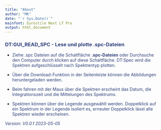 ```yaml
---
title: "About"
author: "MK"
date: "`r Sys.Date()`"
mainfont: Eurostile Next LT Pro
output: html_document
---
```


### <span style="color:#2f407a"> DT:GUI_READ_SPC - Lese und plotte .spc-Dateien </span>


* <span style="color:#2f407a"> Ziehe .spc Dateien auf die Schaltfläche **.spc-Dateien** oder Durchsuche den Computer durch klicken auf diese Schaltfläche. DT:Spec wird die Spektren aufgeschlüsselt nach Spektrentyp plotten. </span>

* <span style="color:#2f407a"> Über die Download-Funktion in der Seitenleiste können die Abbildungen heruntergeladen werden. </span>

* <span style="color:#2f407a"> Beim fahren mit der Maus über die Spektren erscheint das Datum, die Integrationszeit und die Mittelungen des Spektrums. </span>  
* <span style="color:#2f407a"> Spektren können über die Legende ausgewählt werden. Doppelklick auf ein Spektrum in der Legende isoliert es, erneuter Doppelklick lässt alle Spektren wieder erscheinen. </span>

<span style="color:#2f407a"> *Version: V0.0.1* </span>
<span style="color:#2f407a"> *2023-05-05* </span>
